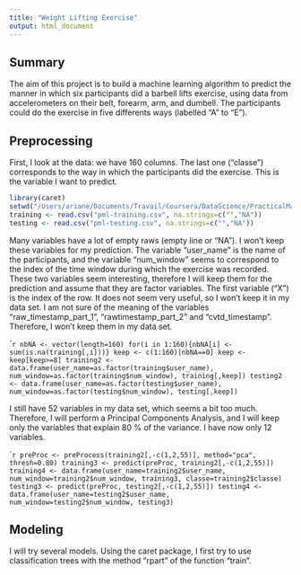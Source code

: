 ```yaml
---
title: "Weight Lifting Exercise"
output: html_document
---
```


## Summary

The aim of this project is to build a machine learning algorithm to predict the manner in which six participants did a barbell lifts exercise, using data from accelerometers on their belt, forearm, arm, and dumbell. The participants could do the exercise in five differents ways (labelled "A" to "E").

## Preprocessing

First, I look at the data: we have 160 columns. The last one ("classe") corresponds to the way in which the participants did the exercise. This is the variable I want to predict.

```r
library(caret)
setwd("/Users/ariane/Documents/Travail/Coursera/DataScience/PracticalMachineLearning/")
training <- read.csv("pml-training.csv", na.strings=c("","NA"))
testing <- read.csv("pml-testing.csv", na.strings=c("","NA"))
```

Many variables have a lot of empty raws (empty line or "NA"). I won't keep these variables for my prediction. The variable "user_name" is the name of the participants, and the variable "num_window" seems to correspond to the index of the time window during which the exercise was recorded. These two variables seem interesting, therefore I will keep them for the prediction and assume that they are factor variables. The first variable ("X") is the index of the row. It does not seem very useful, so I won't keep it in my data set. I am not sure of the meaning of the variables "raw_timestamp_part_1", "rawtimestamp_part_2" and "cvtd_timestamp". Therefore, I won't keep them in my data set.

````r
nbNA <- vector(length=160)
for(i in 1:160){nbNA[i] <- sum(is.na(training[,i]))}
keep <- c(1:160)[nbNA==0]
keep <- keep[keep>=8]
training2 <- data.frame(user_name=as.factor(training$user_name), num_window=as.factor(training$num_window), training[,keep])
testing2 <- data.frame(user_name=as.factor(testing$user_name), num_window=as.factor(testing$num_window), testing[,keep])
```

I still have 52 variables in my data set, which seems a bit too much. Therefore, I will perform a Principal Components Analysis, and I will keep only the variables that explain 80 % of the variance. I have now only 12 variables.

````r
preProc <- preProcess(training2[,-c(1,2,55)], method="pca", thresh=0.80)
training3 <- predict(preProc, training2[,-c(1,2,55)])
training4 <- data.frame(user_name=training2$user_name, num_window=training2$num_window, training3, classe=training2$classe)
testing3 <- predict(preProc, testing2[,-c(1,2,55)])
testing4 <- data.frame(user_name=testing2$user_name, num_window=testing2$num_window, testing3)
```

## Modeling

I will try several models. Using the caret package, I first try to use classification trees with the method "rpart" of the function "train".

